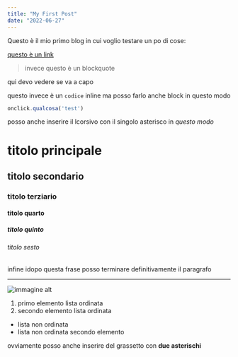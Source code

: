 ```yaml
---
title: "My First Post"
date: "2022-06-27"
---
```


Questo è il mio primo blog in cui voglio testare un po di cose:

[questo è un link](https://www.emanuelemicheletti.com)

> invece questo è un blockquote

qui devo vedere se va a capo

questo invece è un `codice` inline ma posso farlo anche block in questo modo
```js
onclick.qualcosa('test')
```
posso anche inserire il lcorsivo con il singolo asterisco in *questo modo*

# titolo principale

## titolo secondario

### titolo terziario

#### titolo quarto

##### titolo quinto

###### titolo sesto

infine idopo questa frase posso terminare definitivamente il paragrafo

***

![immagine alt](/icon.png "titolo")

1. primo elemento lista ordinata
2. secondo elemento lista ordinata

* lista non ordinata
* lista non ordinata secondo elemento

ovviamente posso anche inserire del grassetto con **due asterischi**


